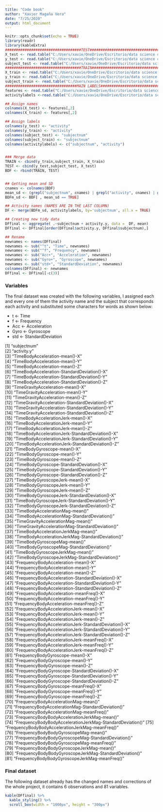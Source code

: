 ---
title: "Code book"
author: "Xavier Magaña Vera"
date: "7/25/2020"
output: html_document
---

```{r setup, include=FALSE}
knitr::opts_chunk$set(echo = TRUE)
library(readr)
library(kableExtra)
###################################TEST######################################
X_test <- read.table("C:/Users/xavie/OneDrive/Escritorio/data science coursera/UCI HAR Dataset/test/X_test.txt", quote="\"", comment.char="")
y_test <- read.table("C:/Users/xavie/OneDrive/Escritorio/data science coursera/UCI HAR Dataset/test/y_test.txt", quote="\"", comment.char="")
subject_test <- read.table("C:/Users/xavie/OneDrive/Escritorio/data science coursera/UCI HAR Dataset/test/subject_test.txt", quote="\"", comment.char="")
###################################TRAIN######################################
X_train <- read.table("C:/Users/xavie/OneDrive/Escritorio/data science coursera/UCI HAR Dataset/train/X_train.txt", quote="\"", comment.char="")
y_train <- read.table("C:/Users/xavie/OneDrive/Escritorio/data science coursera/UCI HAR Dataset/train/y_train.txt", quote="\"", comment.char="")
subject_train <- read.table("C:/Users/xavie/OneDrive/Escritorio/data science coursera/UCI HAR Dataset/train/subject_train.txt", quote="\"", comment.char="")
#################################MAIN LABELS###########################################
features <- read.table("C:/Users/xavie/OneDrive/Escritorio/data science coursera/UCI HAR Dataset/features.txt")
activitylabels <-read.table("C:/Users/xavie/OneDrive/Escritorio/data science coursera/UCI HAR Dataset/activity_labels.txt")

## Assign names
colnames(X_test) <- features[,2]
colnames(X_train) <- features[,2]

## Assign labels
colnames(y_test) <- "activity"
colnames(y_train) <- "activity"
colnames(subject_test) <- "subjectnum"
colnames(subject_train) <- "subjectnum"
colnames(activitylabels) <- c("subjectnum", "activity")


### Merge data
TRAIN <- cbind(y_train,subject_train, X_train)
TEST <- cbind(y_test,subject_test, X_test)
BDF <- rbind(TRAIN, TEST)


## Getting mean and SD
cnames <- colnames(BDF)
mean_sd <- (grepl("subjectnum", cnames) | grepl("activity", cnames) | grepl("mean..", cnames) | grepl("std..", cnames))
BDFm_sd <- BDF[ , mean_sd == TRUE]

## Activity names (NAMES ARE IN THE LAST COLUMN)
DF <- merge(BDFm_sd, activitylabels, by='subjectnum', all.x = TRUE)

## Creating new tidy data 
DFfinal <- aggregate( .~subjectnum + activity.y, data =  DF, mean)
DFfinal <- DFfinal[order(DFfinal$activity.y, DFfinal$subjectnum),]

## Rename
newnames <- names(DFfinal)
newnames <- sub("^t", "Time", newnames) 
newnames <- sub("^f", "Frequency", newnames)
newnames <- sub("Acc+", "Acceleration", newnames) 
newnames <- sub("Gyro+", "Gyroscope", newnames) 
newnames <- sub("std+", "StandardDeviation", newnames)
colnames(DFfinal) <- newnames
DFfinal <- DFfinal[-c(3)]
```

### Variables 

The final dataset was created with the following variables, I assigned each and every one of them the activity name and the subject that corresponds each activity and substituted some characters for words as shown below:

- t <- Time
- f <- Frequency
- Acc <- Acceleration
- Gyro <- Gyroscope
- std <- StandardDeviation

 [1] "subjectnum"                                              
 [2] "activity.y"                                              
 [3] "TimeBodyAcceleration-mean()-X"                           
 [4] "TimeBodyAcceleration-mean()-Y"                           
 [5] "TimeBodyAcceleration-mean()-Z"                           
 [6] "TimeBodyAcceleration-StandardDeviation()-X"              
 [7] "TimeBodyAcceleration-StandardDeviation()-Y"              
 [8] "TimeBodyAcceleration-StandardDeviation()-Z"              
 [9] "TimeGravityAcceleration-mean()-X"                        
[10] "TimeGravityAcceleration-mean()-Y"                        
[11] "TimeGravityAcceleration-mean()-Z"                        
[12] "TimeGravityAcceleration-StandardDeviation()-X"           
[13] "TimeGravityAcceleration-StandardDeviation()-Y"           
[14] "TimeGravityAcceleration-StandardDeviation()-Z"           
[15] "TimeBodyAccelerationJerk-mean()-X"                       
[16] "TimeBodyAccelerationJerk-mean()-Y"                       
[17] "TimeBodyAccelerationJerk-mean()-Z"                       
[18] "TimeBodyAccelerationJerk-StandardDeviation()-X"          
[19] "TimeBodyAccelerationJerk-StandardDeviation()-Y"          
[20] "TimeBodyAccelerationJerk-StandardDeviation()-Z"          
[21] "TimeBodyGyroscope-mean()-X"                              
[22] "TimeBodyGyroscope-mean()-Y"                              
[23] "TimeBodyGyroscope-mean()-Z"                              
[24] "TimeBodyGyroscope-StandardDeviation()-X"                 
[25] "TimeBodyGyroscope-StandardDeviation()-Y"                 
[26] "TimeBodyGyroscope-StandardDeviation()-Z"                 
[27] "TimeBodyGyroscopeJerk-mean()-X"                          
[28] "TimeBodyGyroscopeJerk-mean()-Y"                          
[29] "TimeBodyGyroscopeJerk-mean()-Z"                          
[30] "TimeBodyGyroscopeJerk-StandardDeviation()-X"             
[31] "TimeBodyGyroscopeJerk-StandardDeviation()-Y"             
[32] "TimeBodyGyroscopeJerk-StandardDeviation()-Z"             
[33] "TimeBodyAccelerationMag-mean()"                          
[34] "TimeBodyAccelerationMag-StandardDeviation()"             
[35] "TimeGravityAccelerationMag-mean()"                       
[36] "TimeGravityAccelerationMag-StandardDeviation()"          
[37] "TimeBodyAccelerationJerkMag-mean()"                      
[38] "TimeBodyAccelerationJerkMag-StandardDeviation()"         
[39] "TimeBodyGyroscopeMag-mean()"                             
[40] "TimeBodyGyroscopeMag-StandardDeviation()"                
[41] "TimeBodyGyroscopeJerkMag-mean()"                         
[42] "TimeBodyGyroscopeJerkMag-StandardDeviation()"            
[43] "FrequencyBodyAcceleration-mean()-X"                      
[44] "FrequencyBodyAcceleration-mean()-Y"                      
[45] "FrequencyBodyAcceleration-mean()-Z"                      
[46] "FrequencyBodyAcceleration-StandardDeviation()-X"         
[47] "FrequencyBodyAcceleration-StandardDeviation()-Y"         
[48] "FrequencyBodyAcceleration-StandardDeviation()-Z"         
[49] "FrequencyBodyAcceleration-meanFreq()-X"                  
[50] "FrequencyBodyAcceleration-meanFreq()-Y"                  
[51] "FrequencyBodyAcceleration-meanFreq()-Z"                  
[52] "FrequencyBodyAccelerationJerk-mean()-X"                  
[53] "FrequencyBodyAccelerationJerk-mean()-Y"                  
[54] "FrequencyBodyAccelerationJerk-mean()-Z"                  
[55] "FrequencyBodyAccelerationJerk-StandardDeviation()-X"     
[56] "FrequencyBodyAccelerationJerk-StandardDeviation()-Y"     
[57] "FrequencyBodyAccelerationJerk-StandardDeviation()-Z"     
[58] "FrequencyBodyAccelerationJerk-meanFreq()-X"              
[59] "FrequencyBodyAccelerationJerk-meanFreq()-Y"              
[60] "FrequencyBodyAccelerationJerk-meanFreq()-Z"              
[61] "FrequencyBodyGyroscope-mean()-X"                         
[62] "FrequencyBodyGyroscope-mean()-Y"                         
[63] "FrequencyBodyGyroscope-mean()-Z"                         
[64] "FrequencyBodyGyroscope-StandardDeviation()-X"            
[65] "FrequencyBodyGyroscope-StandardDeviation()-Y"            
[66] "FrequencyBodyGyroscope-StandardDeviation()-Z"            
[67] "FrequencyBodyGyroscope-meanFreq()-X"                     
[68] "FrequencyBodyGyroscope-meanFreq()-Y"                     
[69] "FrequencyBodyGyroscope-meanFreq()-Z"                     
[70] "FrequencyBodyAccelerationMag-mean()"                     
[71] "FrequencyBodyAccelerationMag-StandardDeviation()"        
[72] "FrequencyBodyAccelerationMag-meanFreq()"                 
[73] "FrequencyBodyBodyAccelerationJerkMag-mean()"             
[74] "FrequencyBodyBodyAccelerationJerkMag-StandardDeviation()"
[75] "FrequencyBodyBodyAccelerationJerkMag-meanFreq()"         
[76] "FrequencyBodyBodyGyroscopeMag-mean()"                    
[77] "FrequencyBodyBodyGyroscopeMag-StandardDeviation()"       
[78] "FrequencyBodyBodyGyroscopeMag-meanFreq()"                
[79] "FrequencyBodyBodyGyroscopeJerkMag-mean()"                
[80] "FrequencyBodyBodyGyroscopeJerkMag-StandardDeviation()"   
[81] "FrequencyBodyBodyGyroscopeJerkMag-meanFreq()"

### Final dataset 

The following dataset already has the changed names and corrections of the whole project, it contains 6 observations and 81 variables.

```{r}
kable(DFfinal) %>%
  kable_styling() %>%
  scroll_box(width = "1000px", height = "300px")
```
